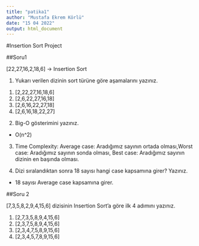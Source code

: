 ---
title: "patika1"
author: "Mustafa Ekrem Körlü"
date: "15 04 2022"
output: html_document
---

#Insertion Sort Project

##Soru1 

[22,27,16,2,18,6] -> Insertion Sort

1) Yukarı verilen dizinin sort türüne göre aşamalarını yazınız.

1. [2,22,27,16,18,6]
2. [2,6,22,27,16,18]
3. [2,6,16,22,27,18]
4. [2,6,16,18,22,27]

2) Big-O gösterimini yazınız.

* O(n^2)

3) Time Complexity: Average case: Aradığımız sayının ortada olması,Worst case: Aradığımız sayının sonda olması, Best case: Aradığımız sayının dizinin en başında olması.



4) Dizi sıralandıktan sonra 18 sayısı hangi case kapsamına girer? Yazınız.

* 18 sayısı Average case kapsamına girer.

##Soru 2

[7,3,5,8,2,9,4,15,6] dizisinin Insertion Sort'a göre ilk 4 adımını yazınız.

1. [2,7,3,5,8,9,4,15,6]
2. [2,3,7,5,8,9,4,15,6]
3. [2,3,4,7,5,8,9,15,6]
4. [2,3,4,5,7,8,9,15,6]

